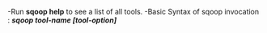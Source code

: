 -Run **sqoop help** to see a list of all tools.
-Basic Syntax of sqoop invocation  : **_sqoop tool-name [tool-option]_**

